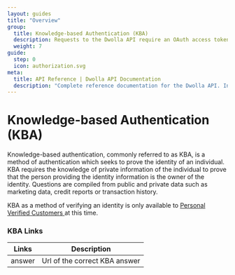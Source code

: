 ```yaml
---
layout: guides
title: "Overview"
group:
  title: Knowledge-based Authentication (KBA)
  description: Requests to the Dwolla API require an OAuth access token for authentication. Learn about Dwolla’s supported authorization flow and how to create an access token.
  weight: 7
guide:
  step: 0
  icon: authorization.svg
meta:
  title: API Reference | Dwolla API Documentation
  description: "Complete reference documentation for the Dwolla API. Includes resource descriptions, endpoints and methods, parameters, and request and response examples."
---
```


# Knowledge-based Authentication (KBA)

Knowledge-based authentication, commonly referred to as KBA, is a method of authentication which seeks to prove the identity of an individual. KBA requires the knowledge of private information of the individual to prove that the person providing the identity information is the owner of the identity. Questions are compiled from public and private data such as marketing data, credit reports or transaction history.

<AlertBar variation="warning">
  KBA as a method of verifying an identity is only available to
  <a href="/concepts/customer-types#verified-customer">
    Personal Verified Customers
  </a>
  at this time.
</AlertBar>

### KBA Links

| Links  | Description                   |
| ------ | ----------------------------- |
| answer | Url of the correct KBA answer |
